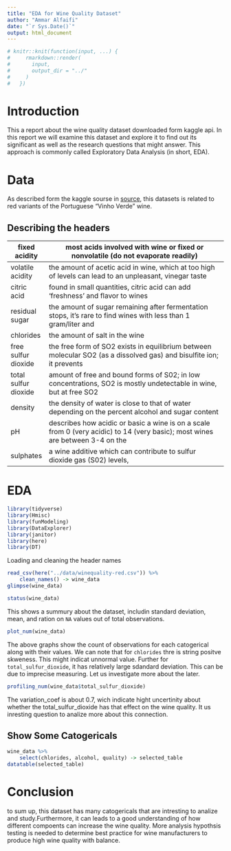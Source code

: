 ```yaml
---
title: "EDA for Wine Quality Dataset"
author: "Ammar Alfaifi"
date: "`r Sys.Date()`"
output: html_document
---
```


```r
# knitr::knit(function(input, ...) {
#     rmarkdown::render(
#       input,
#       output_dir = "../"
#     )
#   })
```

# Introduction

This a report about the wine quality dataset downloaded form kaggle api.
In this report we will examine this dataset and explore it to find out its significant
as well as the research questions that might answer. This approach is commonly called 
Exploratory Data Analysis (in short, EDA).

# Data
As described form the kaggle sourse in [source](https://www.kaggle.com/datasets/uciml/red-wine-quality-cortez-et-al-2009), 
this datasets is related to red variants of the Portuguese "Vinho Verde" wine.

## Describing the headers

| fixed acidity        | most acids involved with wine or fixed or nonvolatile (do not evaporate readily)                                              |
|----------------------|-------------------------------------------------------------------------------------------------------------------------------|
| volatile acidity     | the amount of acetic acid in wine, which at too high of levels can lead to an unpleasant, vinegar taste                       |
| citric acid          | found in small quantities, citric acid can add 'freshness' and flavor to wines                                                |
| residual sugar       | the amount of sugar remaining after fermentation stops, it's rare to find wines with less than 1 gram/liter and               |
| chlorides            | the amount of salt in the wine                                                                                                |
| free sulfur dioxide  | the free form of SO2 exists in equilibrium between molecular SO2 (as a dissolved gas) and bisulfite ion; it prevents          |
| total sulfur dioxide | amount of free and bound forms of S02; in low concentrations, SO2 is mostly undetectable in wine, but at free SO2             |
| density              | the density of water is close to that of water depending on the percent alcohol and sugar content                             |
| pH                   | describes how acidic or basic a wine is on a scale from 0 (very acidic) to 14 (very basic); most wines are between 3-4 on the |
| sulphates            | a wine additive which can contribute to sulfur dioxide gas (S02) levels,                                                      |

# EDA

```r
library(tidyverse)
library(Hmisc)
library(funModeling) 
library(DataExplorer)
library(janitor)
library(here)
library(DT)
```

Loading and cleaning the header names
```R
read_csv(here("../data/winequality-red.csv")) %>%
    clean_names() -> wine_data
glimpse(wine_data)
```

```r
status(wine_data)
```

This shows a summury about the dataset, includin standard deviation, mean, and ration on `NA`
values out of total observations.

```r
plot_num(wine_data)
```

The above graphs show the count of observations for each catogerical along with their values.
We can note that for `chlorides` thre is string positve skweness. This might indicat 
unnormal value. Further for `total_sulfur_dioxide`, it has relatively large sdandard deviation.
This can be due to imprecise measuring. Let us investigate more about the later.

```r
profiling_num(wine_data$total_sulfur_dioxide)
```

The variation_coef is about 0.7, wich indicate hight uncertinity about whether the 
total_sulfur_dioxide has that effect on the wine quality. It us inresting question to 
analize more about this connection.

## Show Some Catogericals

```r
wine_data %>%
    select(chlorides, alcohol, quality) -> selected_table
datatable(selected_table)
```

# Conclusion

to sum up, this dataset has many catogericals that are intresting to analize and study.Furthermore, it 
can leads to a good understanding of how different compoents can increase the wine quality.
More analysis hypothsis testing is needed to determine best practice for wine manufacturers
to produce high wine quality with balance.